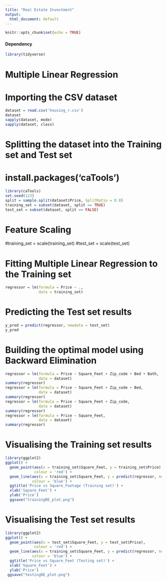 ---
title: "Real Estate Investment"
output:
  html_document: default
---

```{r setup, include=FALSE}
knitr::opts_chunk$set(echo = TRUE)
```

#### Dependency
```{r, warning=FALSE, message=FALSE}
library(tidyverse)
```

# Multiple Linear Regression
# Importing the CSV dataset
```{r}
dataset = read.csv('housing_r.csv')
dataset
sapply(dataset, mode)
sapply(dataset, class)
```


# Splitting the dataset into the Training set and Test set
# install.packages('caTools')
```{r}
library(caTools)
set.seed(123)
split = sample.split(dataset$Price, SplitRatio = 0.8)
training_set = subset(dataset, split == TRUE)
test_set = subset(dataset, split == FALSE)
```


# Feature Scaling
#training_set = scale(training_set)
#test_set = scale(test_set)

# Fitting Multiple Linear Regression to the Training set
```{r}
regressor = lm(formula = Price ~ .,
               data = training_set)
```

# Predicting the Test set results
```{r}
y_pred = predict(regressor, newdata = test_set)
y_pred
```

# Building the optimal model using Backward Elimination
```{r}
regressor = lm(formula = Price ~ Square_Feet + Zip_code + Bed + Bath,
               data = dataset)
summary(regressor)
regressor = lm(formula = Price ~ Square_Feet + Zip_code + Bed,
               data = dataset)
summary(regressor)
regressor = lm(formula = Price ~ Square_Feet + Zip_code,
               data = dataset)
summary(regressor)
regressor = lm(formula = Price ~ Square_Feet,
               data = dataset)
summary(regressor)
```

# Visualising the Training set results
```{r}
library(ggplot2)
ggplot() +
  geom_point(aes(x = training_set$Square_Feet, y = training_set$Price),
             colour = 'red') +
  geom_line(aes(x = training_set$Square_Feet, y = predict(regressor, newdata = training_set)),
            colour = 'blue') +
  ggtitle('Price vs Square_Footage (Training set)') +
  xlab('Square_Feet') +
  ylab('Price')
  ggsave("trainingRE_plot.png")
```

# Visualising the Test set results
```{r}
library(ggplot2)
ggplot() +
  geom_point(aes(x = test_set$Square_Feet, y = test_set$Price),
             colour = 'red') +
  geom_line(aes(x = training_set$Square_Feet, y = predict(regressor, newdata = training_set)),
            colour = 'blue') +
  ggtitle('Price vs Square_Feet (Testing set)') +
  xlab('Square_Feet') +
  ylab('Price')
 ggsave("testingRE_plot.png")
```


